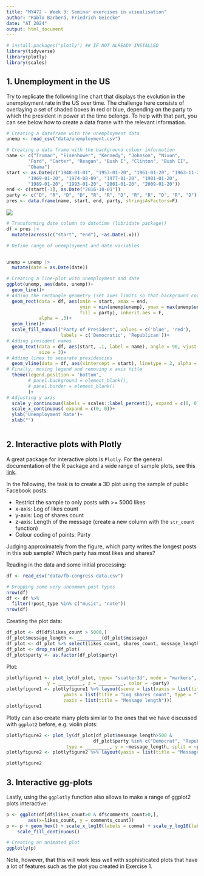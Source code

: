 ```yaml
---
title: "MY472 - Week 3: Seminar exercises in visualisation"
author: "Pablo Barberá, Friedrich Geiecke"
date: "AT 2024"
output: html_document
---
```



```r
# install.packages("plotly") ## IF NOT ALREADY INSTALLED
library(tidyverse)
library(plotly)
library(scales)
```


## 1. Unemployment in the US

Try to replicate the following line chart that displays the evolution in the unemployment rate in the US over time. The challenge here consists of overlaying a set of shaded boxes in red or blue, depending on the party to which the president in power at the time belongs. To help with that part, you can see below how to create a data frame with the relevant information.

```r
# Creating a dataframe with the unemployment data
unemp <- read_csv("data/unemployment.csv")

# Creating a data frame with the background colour information
name <- c("Truman", "Eisenhower", "Kennedy", "Johnson", "Nixon",
        "Ford", "Carter", "Reagan", "Bush I", "Clinton", "Bush II",
        "Obama")
start <- as.Date(c("1948-01-01", "1953-01-20", "1961-01-20", "1963-11-22",
        "1969-01-20", "1974-08-09", "1977-01-20", "1981-01-20",
        "1989-01-20", "1993-01-20", "2001-01-20", "2009-01-20"))
end <- c(start[-1], as.Date("2016-10-01"))
party <- c("D", "R", "D", "D", "R", "R", "D", "R", "R", "D", "R", "D")
pres <- data.frame(name, start, end, party, stringsAsFactors=F)
```

![](04-unemployment.png)

```r


# Transforming date column to datetime (lubridate package!)
df = pres |> 
  mutate(across(c("start", "end"), ~as.Date(.x)))

# Define range of unemployment and date variables


unemp = unemp |> 
  mutate(date = as.Date(date))

# Creating a line-plot with unemployment and date
ggplot(unemp, aes(date, unemp))+
  geom_line()+
# Adding the rectangle geometry (set axes limits so that background covers entire plot)
  geom_rect(data = df, aes(xmin = start, xmax = end,
                           ymin = min(unemp$unemp), ymax = max(unemp$unemp),
                           fill = party), inherit.aes = F,
            alpha = .3)+
  geom_line()+
  scale_fill_manual("Party of President", values = c('blue', 'red'),
                    labels = c('Democratic', 'Republican'))+
# Adding president names
  geom_text(data = df, aes(start, .1, label = name), angle = 90, vjust = "right", 
            size = 3)+
# Adding lines to separate presidencies
  geom_vline(data = df, aes(xintercept = start), linetype = 2, alpha = .8)+
# Finally, moving legend and removing x axis title
  theme(legend.position = 'bottom',
        # panel.background = element_blank(),
        # panel.border = element_blank()
        )+
# Adjusting y axis
  scale_y_continuous(labels = scales::label_percent(), expand = c(0, 0))+
  scale_x_continuous( expand = c(0, 0))+
  ylab('Unemployment Rate')+
  xlab("")



```


## 2. Interactive plots with Plotly

A great package for interactive plots is `Plotly`. For the general documentation of the R package and a wide range of sample plots, see this [link](https://plotly.com/r/).

In the following, the task is to create a 3D plot using the sample of public Facebook posts:

- Restrict the sample to only posts with >= 5000 likes 
- x-axis: Log of likes count
- y-axis: Log of shares count
- z-axis: Length of the message (create a new column with the `str_count` function)
- Colour coding of points: Party

Judging approximately from the figure, which party writes the longest posts in this sub sample? Which party has most likes and shares?

Reading in the data and some initial processing:

```r
df <- read_csv("data/fb-congress-data.csv")

# Dropping some very uncommon post types
nrow(df)
df <- df %>%
  filter(!post_type %in% c("music", "note"))
nrow(df)
```

Creating the plot data:

```r
df_plot <- df[df$likes_count > 5000,]
df_plot$message_length <- _________(df_plot$message)
df_plot <- df_plot %>% select(likes_count, shares_count, message_length, party)
df_plot <- drop_na(df_plot)
df_plot$party <- as.factor(df_plot$party)
```

Plot:

```r
plotlyfigure1 <- plot_ly(df_plot, type= "scatter3d", mode = "markers", x = _________,
               y = _________, z = _________, color = ~party)
plotlyfigure1 <- plotlyfigure1 %>% layout(scene = list(xaxis = list(title = "Log likes count", type = "log"),
                     yaxis = list(title = "Log shares count", type = "log"),
                     zaxis = list(title = "Message length")))
plotlyfigure1
```


Plotly can also create many plots similar to the ones that we have discussed with `ggplot2` before, e.g. violin plots:

```r
plotlyfigure2 <- plot_ly(df_plot[df_plot$message_length>500 &
                                df_plot$party %in% c("Democrat", "Republican"),],
                      type = _________, y = ~message_length, split = ~party)
plotlyfigure2 <- plotlyfigure2 %>% layout(yaxis = list(title = "Message length"))

plotlyfigure2
```


## 3. Interactive gg-plots

Lastly, using the `ggplotly` function also allows to make a range of ggplot2 plots interactive:

```r
p <- ggplot(df[df$likes_count>0 & df$comments_count>0,], 
        aes(x=likes_count, y = comments_count))
p <- p + geom_hex() + scale_x_log10(labels = comma) + scale_y_log10(labels = comma) + 
    scale_fill_continuous()

# Creating an animated plot
ggplotly(p)
```

Note, however, that this will work less well with sophisticated plots that have a lot of features such as the plot you created in Exercise 1.
